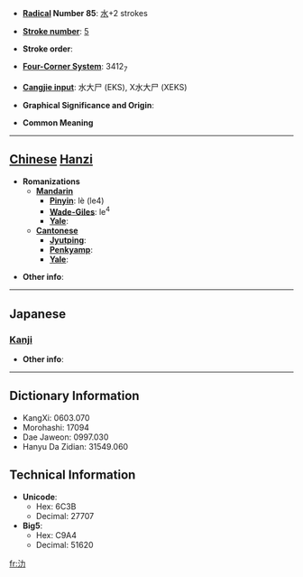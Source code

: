 * '''[[Wiktionary:Chinese radical index| Radical]] Number 85''': [[Wiktionary:Chinese radical index 水|水]]+2 strokes

* '''[[Wiktionary:Chinese total strokes index|Stroke number]]''': [[Wiktionary:Chinese total strokes index 5|5]]

* '''Stroke order''': 

* '''[[Wiktionary:Chinese four corner index|Four-Corner System]]''': 3412<sub>7</sub>

* '''[[Wiktionary:Chinese Cangjie index|Cangjie input]]''': 水大尸 (EKS), X水大尸 (XEKS)

* '''Graphical Significance and Origin''': 

* '''Common Meaning'''

----

== [[Chinese]] [[Hanzi]] ==

* '''Romanizations'''
** '''[[Mandarin]]'''
*** '''[[Pinyin]]''': lè (le4)
*** '''[[Wade-Giles]]''': le<sup>4</sup>
*** '''[[Yale]]''': 
** '''[[Cantonese]]'''
*** '''[[Jyutping]]''':
*** '''[[Penkyamp]]''': 
*** '''[[Yale]]''': 

* '''Other info''': 

----

==Japanese==
===[[Kanji]]===
{{kanji|on readings=[[ろく]] (roku)
|kun readings=
}}

* '''Other info''':  

----

== Dictionary Information ==

* KangXi: 0603.070
* Morohashi: 17094
* Dae Jaweon: 0997.030
* Hanyu Da Zidian: 31549.060

== Technical Information ==

* '''Unicode''':
** Hex: 6C3B
** Decimal: 27707
* '''Big5''':
** Hex: C9A4
** Decimal: 51620

[[fr:氻]]